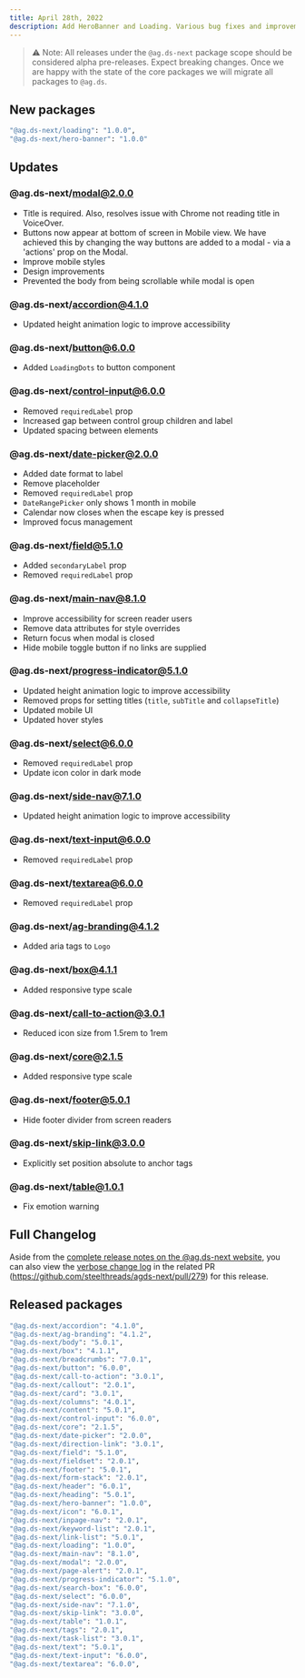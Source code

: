 ```yaml
---
title: April 28th, 2022
description: Add HeroBanner and Loading. Various bug fixes and improvements.
---
```


> ⚠️ Note: All releases under the `@ag.ds-next` package scope should be considered alpha pre-releases. Expect breaking changes. Once we are happy with the state of the core packages we will migrate all packages to `@ag.ds`.

## New packages

```sh
"@ag.ds-next/loading": "1.0.0",
"@ag.ds-next/hero-banner": "1.0.0"
```

## Updates

### @ag.ds-next/modal@2.0.0

- Title is required. Also, resolves issue with Chrome not reading title in VoiceOver.
- Buttons now appear at bottom of screen in Mobile view. We have achieved this by changing the way buttons are added to a modal - via a 'actions' prop on the Modal.
- Improve mobile styles
- Design improvements
- Prevented the body from being scrollable while modal is open

### @ag.ds-next/accordion@4.1.0

- Updated height animation logic to improve accessibility

### @ag.ds-next/button@6.0.0

- Added `LoadingDots` to button component

### @ag.ds-next/control-input@6.0.0

- Removed `requiredLabel` prop
- Increased gap between control group children and label
- Updated spacing between elements

### @ag.ds-next/date-picker@2.0.0

- Added date format to label
- Remove placeholder
- Removed `requiredLabel` prop
- `DateRangePicker` only shows 1 month in mobile
- Calendar now closes when the escape key is pressed
- Improved focus management

### @ag.ds-next/field@5.1.0

- Added `secondaryLabel` prop
- Removed `requiredLabel` prop

### @ag.ds-next/main-nav@8.1.0

- Improve accessibility for screen reader users
- Remove data attributes for style overrides
- Return focus when modal is closed
- Hide mobile toggle button if no links are supplied

### @ag.ds-next/progress-indicator@5.1.0

- Updated height animation logic to improve accessibility
- Removed props for setting titles (`title`, `subTitle` and `collapseTitle`)
- Updated mobile UI
- Updated hover styles

### @ag.ds-next/select@6.0.0

- Removed `requiredLabel` prop
- Update icon color in dark mode

### @ag.ds-next/side-nav@7.1.0

- Updated height animation logic to improve accessibility

### @ag.ds-next/text-input@6.0.0

- Removed `requiredLabel` prop

### @ag.ds-next/textarea@6.0.0

- Removed `requiredLabel` prop

### @ag.ds-next/ag-branding@4.1.2

- Added aria tags to `Logo`

### @ag.ds-next/box@4.1.1

- Added responsive type scale

### @ag.ds-next/call-to-action@3.0.1

- Reduced icon size from 1.5rem to 1rem

### @ag.ds-next/core@2.1.5

- Added responsive type scale

### @ag.ds-next/footer@5.0.1

- Hide footer divider from screen readers

### @ag.ds-next/skip-link@3.0.0

- Explicitly set position absolute to anchor tags

### @ag.ds-next/table@1.0.1

- Fix emotion warning

## Full Changelog

Aside from the [complete release notes on the @ag.ds-next website](https://design-system.agriculture.gov.au/updates/2022-04-28), you can also view the [verbose change log](https://github.com/steelthreads/agds-next/pull/279) in the related PR (https://github.com/steelthreads/agds-next/pull/279) for this release.

## Released packages

```sh
"@ag.ds-next/accordion": "4.1.0",
"@ag.ds-next/ag-branding": "4.1.2",
"@ag.ds-next/body": "5.0.1",
"@ag.ds-next/box": "4.1.1",
"@ag.ds-next/breadcrumbs": "7.0.1",
"@ag.ds-next/button": "6.0.0",
"@ag.ds-next/call-to-action": "3.0.1",
"@ag.ds-next/callout": "2.0.1",
"@ag.ds-next/card": "3.0.1",
"@ag.ds-next/columns": "4.0.1",
"@ag.ds-next/content": "5.0.1",
"@ag.ds-next/control-input": "6.0.0",
"@ag.ds-next/core": "2.1.5",
"@ag.ds-next/date-picker": "2.0.0",
"@ag.ds-next/direction-link": "3.0.1",
"@ag.ds-next/field": "5.1.0",
"@ag.ds-next/fieldset": "2.0.1",
"@ag.ds-next/footer": "5.0.1",
"@ag.ds-next/form-stack": "2.0.1",
"@ag.ds-next/header": "6.0.1",
"@ag.ds-next/heading": "5.0.1",
"@ag.ds-next/hero-banner": "1.0.0",
"@ag.ds-next/icon": "6.0.1",
"@ag.ds-next/inpage-nav": "2.0.1",
"@ag.ds-next/keyword-list": "2.0.1",
"@ag.ds-next/link-list": "5.0.1",
"@ag.ds-next/loading": "1.0.0",
"@ag.ds-next/main-nav": "8.1.0",
"@ag.ds-next/modal": "2.0.0",
"@ag.ds-next/page-alert": "2.0.1",
"@ag.ds-next/progress-indicator": "5.1.0",
"@ag.ds-next/search-box": "6.0.0",
"@ag.ds-next/select": "6.0.0",
"@ag.ds-next/side-nav": "7.1.0",
"@ag.ds-next/skip-link": "3.0.0",
"@ag.ds-next/table": "1.0.1",
"@ag.ds-next/tags": "2.0.1",
"@ag.ds-next/task-list": "3.0.1",
"@ag.ds-next/text": "5.0.1",
"@ag.ds-next/text-input": "6.0.0",
"@ag.ds-next/textarea": "6.0.0",
```
